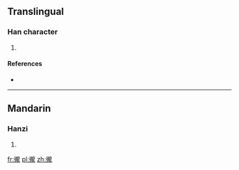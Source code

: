 ==Translingual==

===Han character===
{{Han char|rn=60|rad=彳|as=16|sn=19|four=2121<sub>1</sub>|canj=竹人卜月心 (HOYBP)|ids=⿰[[彳]][[龍]]}}

# {{defn|Han|sort=彳16}}

====References====
* {{Han ref|kx=0372.130|dkj=10279|dj=0699.300|hdz=20851.060|uh=5FBF|ud=24511|bh=F240|bd=62016}}

----

==Mandarin==

===Hanzi===
{{cmn-hanzi|pin=[[lòng]] ([[long4]])|wg=lung<sup>4</sup>}}

# {{defn|lang=cmn|sort=彳16}}

[[fr:徿]]
[[pl:徿]]
[[zh:徿]]